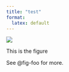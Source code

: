 ```yaml
---
title: "test"
format:
  latex: default
---
```


::: {#fig-foo}
![](images/image.jpeg)

This is the figure
:::

See @fig-foo for more.


